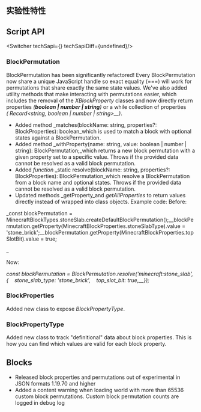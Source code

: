






<h2 className="experimental_divider">实验性特性</h2>





## **Script API**

<Switcher techSapi={<TechSapiExp/>} techSapiDiff={undefined}/>

### **BlockPermutation**

BlockPermutation has been significantly refactored! Every BlockPermutation now share a unique JavaScript handle so exact equality (===) will work for permutations that share exactly the same state values. We've also added utility methods that make interacting with permutations easier, which includes the removal of the _XBlockProperty_ classes and now directly return properties _(__boolean | number | string__)_ or a while collection of properties _(_ _Record\<string, boolean | number | string\>__)_.

-   Added method _matches(blockName: string, properties?: BlockProperties): boolean_which is used to match a block with optional states against a BlockPermutation.
-   Added method _withProperty(name: string, value: boolean | number | string): BlockPermutation;_which returns a new block permutation with a given property set to a specific value. Throws if the provided data cannot be resolved as a valid block permutation.
-   Added _function_ _static resolve(blockName: string, properties?: BlockProperties): BlockPermutation_which resolve a BlockPermutation from a block name and optional states. Throws if the provided data cannot be resolved as a valid block permutation.
-   Updated methods _getProperty_and _getAllProperties_ to return values directly instead of wrapped into class objects. Example code: Before:

_const blockPermutation = MinecraftBlockTypes.stoneSlab.createDefaultBlockPermutation();__blockPermutation.getProperty(MinecraftBlockProperties.stoneSlabType).value = 'stone\_brick';__blockPermutation.getProperty(MinecraftBlockProperties.topSlotBit).value = true;  
  
_

Now:

_const blockPermutation = BlockPermutation.resolve('minecraft:stone\_slab', \{_    _stone\_slab\_type: 'stone\_brick',_    _top\_slot\_bit: true,__\});_ 

### **BlockProperties**

Added new class to expose _BlockPropertyType_.

### **BlockPropertyType**

Added new class to track "definitional" data about block properties. This is how you can find which values are valid for each block property.

## **Blocks**

-   Released block properties and permutations out of experimental in JSON formats 1.19.70 and higher
-   Added a content warning when loading world with more than 65536 custom block permutations. Custom block permutation counts are logged in debug log